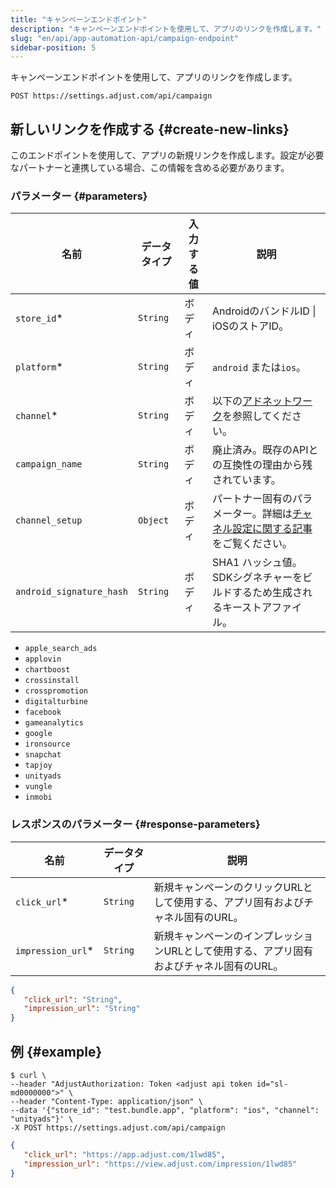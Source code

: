 ```yaml
---
title: "キャンペーンエンドポイント"
description: "キャンペーンエンドポイントを使用して、アプリのリンクを作成します。"
slug: "en/api/app-automation-api/campaign-endpoint"
sidebar-position: 5
---
```

キャンペーンエンドポイントを使用して、アプリのリンクを作成します。
<codeblock title="エンドポイント" highlight="/campaign"> 

```http
POST https://settings.adjust.com/api/campaign
```

</CodeBlock> 

新しいリンクを作成する \{\#create\-new\-links\}
-----------------------------------------

このエンドポイントを使用して、アプリの新規リンクを作成します。設定が必要なパートナーと連携している場合、この情報を含める必要があります。

### パラメーター \{\#parameters\}

|            名前            |  データタイプ  | 入力する値 |                                         説明                                         |
|--------------------------|----------|-------|------------------------------------------------------------------------------------|
| `store_id`\*            | `String` | ボディ   | AndroidのバンドルID \| iOSのストアID。                                                       |
| `platform`\*            | `String` | ボディ   | `android` または`ios`。                                                                |
| `channel`\*             | `String` | ボディ   | 以下の[アドネットワーク](#ad-networks)を参照してください。                                              |
| `campaign_name`          | `String` | ボディ   | 廃止済み。既存のAPIとの互換性の理由から残されています。                                                      |
| `channel_setup`          | `Object` | ボディ   | パートナー固有のパラメーター。詳細は[チャネル設定に関する記事](/en/api/app-automation-api/channel-setup)をご覧ください。 |
| `android_signature_hash` | `String` | ボディ   | SHA1 ハッシュ値。SDKシグネチャーをビルドするため生成されるキーストアファイル。                                        |

<accordion title="アドネットワーク"> 

* `apple_search_ads`
* `applovin`
* `chartboost`
* `crossinstall`
* `crosspromotion`
* `digitalturbine`
* `facebook`
* `gameanalytics`
* `google`
* `ironsource`
* `snapchat`
* `tapjoy`
* `unityads`
* `vungle`
* `inmobi`

</Accordion> 

### レスポンスのパラメーター \{\#response\-parameters\}

|         名前          |  データタイプ  |                       説明                        |
|---------------------|----------|-------------------------------------------------|
| `click_url`\*      | `String` | 新規キャンペーンのクリックURLとして使用する、アプリ固有およびチャネル固有のURL。     |
| `impression_url`\* | `String` | 新規キャンペーンのインプレッションURLとして使用する、アプリ固有およびチャネル固有のURL。 |

<codeblock title="レスポンスの形式"> 

```json
{
   "click_url": "String",
   "impression_url": "String"
}
```

</CodeBlock> 

例 \{\#example\}
------------------

<codeblock title="cURL" highlight="store_id, platform, channel"> 

```console
$ curl \
--header "AdjustAuthorization: Token <adjust api token id="sl-md0000000">" \
--header "Content-Type: application/json" \
--data '{"store_id": "test.bundle.app", "platform": "ios", "channel": "unityads"}' \
-X POST https://settings.adjust.com/api/campaign
```

</CodeBlock> <codeblock title="成功レスポンス"> 

```json
{
   "click_url": "https://app.adjust.com/1lwd85",
   "impression_url": "https://view.adjust.com/impression/1lwd85"
}
```

</CodeBlock>

